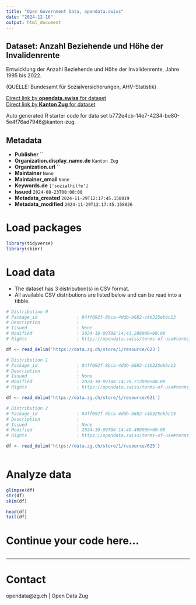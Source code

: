 ```yaml
---
title: "Open Government Data, opendata.swiss"
date: "2024-12-16"
output: html_document
---
```


## Dataset: Anzahl Beziehende und Höhe der Invalidenrente

Entwicklung der Anzahl Beziehende und Höhe der Invalidenrente, Jahre 1995 bis 2022.

(QUELLE: Bundesamt für Sozialversicherungen, AHV-Statistik)

[Direct link by **opendata.swiss** for dataset](https://opendata.swiss/de/dataset/anzahl-beziehende-und-hohe-der-invalidenrente)<br>
[Direct link by **Kanton Zug** for dataset](https://www.zg.ch/behoerden/gesundheitsdirektion/statistikfachstelle/themen/soziale-sicherheit/sozialversicherungen)

Auto generated R starter code for data set b772e4cb-14e7-4234-be80-5e4f76ad7946@kanton-zug.

## Metadata

- **Publisher** ``
- **Organization.display_name.de** `Kanton Zug`
- **Organization.url** ``
- **Maintainer** `None`
- **Maintainer_email** `None`
- **Keywords.de** `['sozialhilfe']`
- **Issued** `2024-08-23T00:00:00`
- **Metadata_created** `2024-11-29T12:17:45.158019`
- **Metadata_modified** `2024-11-29T12:17:45.158026`


# Load packages

```r

library(tidyverse)
library(skimr)

```

# Load data

-   The dataset has 3 distribution(s) in CSV format.
-   All available CSV distributions are listed below and can be read into a tibble.

```r

# Distribution 0
# Package_id               : 84ff092f-8bca-4ddb-b682-c4b325ebbc13
# Description              : 
# Issued                   : None
# Modified                 : 2024-10-09T08:14:41.288000+00:00
# Rights                   : https://opendata.swiss/terms-of-use#terms_open

df <- read_delim('https://data.zg.ch/store/1/resource/623')

# Distribution 1
# Package_id               : 84ff092f-8bca-4ddb-b682-c4b325ebbc13
# Description              : 
# Issued                   : None
# Modified                 : 2024-10-09T08:14:39.712000+00:00
# Rights                   : https://opendata.swiss/terms-of-use#terms_open

df <- read_delim('https://data.zg.ch/store/1/resource/621')

# Distribution 2
# Package_id               : 84ff092f-8bca-4ddb-b682-c4b325ebbc13
# Description              : 
# Issued                   : None
# Modified                 : 2024-10-09T08:14:40.498000+00:00
# Rights                   : https://opendata.swiss/terms-of-use#terms_open

df <- read_delim('https://data.zg.ch/store/1/resource/625')



```

# Analyze data

```r

glimpse(df)
str(df)
skim(df)

head(df)
tail(df)

```

# Continue your code here...

```r

```

------------------------------------------------------------------------

# Contact

opendata@zg.ch | Open Data Zug
